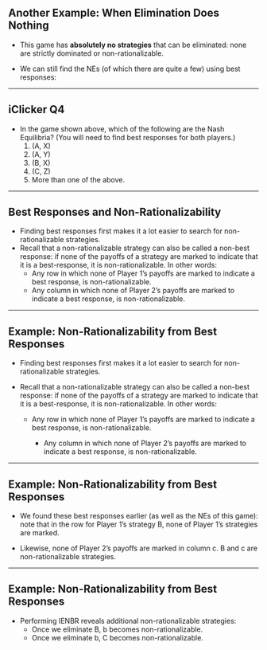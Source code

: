 ## Another Example: When Elimination Does Nothing

::: {.incremental}
  * This game has **absolutely no strategies** that can be eliminated: none are strictly dominated or non-rationalizable.

  * We can still find the NEs (of which there are quite a few) using best responses:

:::

```{=latex}
\begin{table}[h]
	\centering
	\begin{tabular}{cc|c|c|c|c|}
		& \multicolumn{1}{c}{} & \multicolumn{4}{c}{P$_2$}\\
		& \multicolumn{1}{c}{} & \multicolumn{1}{c}{$a$} & \multicolumn{1}{c}{$b$} & \multicolumn{1}{c}{$c$} & \multicolumn{1}{c}{$d$}  \\\cline{3-6}
		\multirow{5}*{P$_1$}  & $A$ & 1, 1 & 2, 2 & 2, 2 & 2, 1 \\\cline{3-6}
		& $B$ & 1, 3 & 1, 3 & 2, 2 & 2, 3 \\\cline{3-6}
		& $C$ & 1, 2 & 2, 4 & 1, 3 & 2, 3 \\\cline{3-6}
		& $D$ & 3, 2 & 2, 3 & 1, 4 & 2, 2 \\\cline{3-6}
	\end{tabular}
\end{table}
```
---

## iClicker Q4

```{=latex}
\begin{table}[h]
\centering
\begin{tabular}{cc|c|c|c|}
	& \multicolumn{1}{c}{} & \multicolumn{3}{c}{P$_2$}\\
	& \multicolumn{1}{c}{} & \multicolumn{1}{c}{$X$} & \multicolumn{1}{c}{$Y$} & \multicolumn{1}{c}{$Z$} \\\cline{3-5}
	\multirow{3}*{P$_1$}  & $A$ & 3, 3 & 2, 2 & 1, 1 \\\cline{3-5}
	& $B$ & 4, 2 & 1, 1 & 2, 2 \\\cline{3-5}
	& $C$ & 1, 1 & 2, 2 & 3, 1  \\\cline{3-5}
\end{tabular}
\end{table}
```

::: {.incremental}
* In the game shown above, which of the following are the Nash Equilibria? (You will need to find best responses for both players.)
  1. (A, X)
  1. (A, Y)
  1. (B, X)
  1. (C, Z)
  1. More than one of the above.
:::
---

## Best Responses and Non-Rationalizability
::: {.incremental}
  * Finding best responses first makes it a lot easier to search for non-rationalizable strategies.
  * Recall that a non-rationalizable strategy can also be called a non-best response: if none of the payoffs of a strategy are marked to indicate that it is a best-response, it is non-rationalizable. In other words:
    + Any row in which none of Player 1's payoffs are marked to indicate a best response, is non-rationalizable.
  	+ Any column in which none of Player 2's payoffs are marked to indicate a best response, is non-rationalizable.
:::
---

## Example: Non-Rationalizability from Best Responses
::: {.incremental}

* Finding best responses first makes it a lot easier to search for non-rationalizable strategies.

* Recall that a non-rationalizable strategy can also be called a non-best response: if none of the payoffs of a strategy are marked to indicate that it is a best-response, it is non-rationalizable. In other words:

  * Any row in which none of Player 1's payoffs are marked to indicate a best response, is non-rationalizable.

	* Any column in which none of Player 2's payoffs are marked to indicate a best response, is non-rationalizable.
:::
---

## Example: Non-Rationalizability from Best Responses
```{=latex}
\begin{table}[h]
	\centering
	\begin{tabular}{cc|c|c|c|c|}
		& \multicolumn{1}{c}{} & \multicolumn{4}{c}{P$_2$}\\
		& \multicolumn{1}{c}{} & \multicolumn{1}{c}{$a$} & \multicolumn{1}{c}{$b$} & \multicolumn{1}{c}{$c$} & \multicolumn{1}{c}{$d$} \\\cline{3-6}
		\multirow{4}*{P$_1$}  & $A$ & 1, 0 & 2, 1 & \textbf{3}, 1 & \textbf{4}, \textbf{2} \\\cline{3-6}
		& $B$ & 3, 1 & 2, \textbf{2} & 2, 0 & 3, 0 \\\cline{3-6}
		& $C$ & 3, \textbf{1} & \textbf{4}, 0 & 1, 0 & 2, 0 \\\cline{3-6}
		& $D$ & \textbf{4}, \textbf{2} & 3, 0 & 2, 1 & 1, 1 \\\cline{3-6}
	\end{tabular}
\end{table}
```

::: {.incremental}

  * We found these best responses earlier (as well as the NEs of this game): note that in the row for Player 1's strategy B, none of Player 1's strategies are marked.

  * Likewise, none of Player 2's payoffs are marked in column c. B and c are non-rationalizable strategies.

:::
---

## Example: Non-Rationalizability from Best Responses
```{=latex}
\begin{table}[h]
	\centering
	\begin{tabular}{cc|c|c|c|c|}
		& \multicolumn{1}{c}{} & \multicolumn{4}{c}{P$_2$}\\
		& \multicolumn{1}{c}{} & \multicolumn{1}{c}{$a$} & \multicolumn{1}{c}{$b$} & \multicolumn{1}{c}{$c$} & \multicolumn{1}{c}{$d$} \\\cline{3-6}
		\multirow{4}*{P$_1$}  & $A$ & 1, 0 & 2, 1 & \textbf{3}, 1 & \textbf{4}, \textbf{2} \\\cline{3-6}
		& $B$ & 3, 1 & 2, \textbf{2} & 2, 0 & 3, 0 \\\cline{3-6}
		& $C$ & 3, \textbf{1} & \textbf{4}, 0 & 1, 0 & 2, 0 \\\cline{3-6}
		& $D$ & \textbf{4}, \textbf{2} & 3, 0 & 2, 1 & 1, 1 \\\cline{3-6}
	\end{tabular}
\end{table}
```

::: {.incremental}
  * Performing IENBR reveals additional non-rationalizable strategies:
    + Once we eliminate B, b becomes non-rationalizable.
    + Once we eliminate b, C becomes non-rationalizable.
:::

